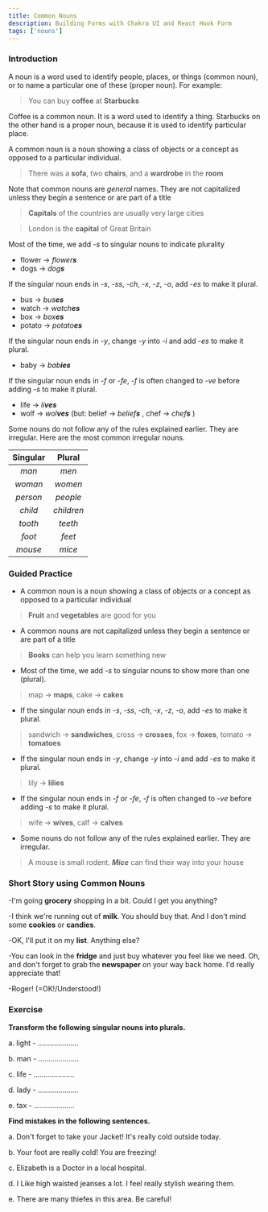 ```yaml
---
title: Common Nouns
description: Building Forms with Chakra UI and React Hook Form
tags: ['nouns']
---
```



### Introduction

A noun is a word used to identify people, places, or things (common noun), or to name a particular one of these (proper noun). For example:

> You can buy **coffee** at **Starbucks**

Coffee is a common noun. It is a word used to identify a thing. Starbucks on the other hand is a proper noun, because it is used to identify particular place.

A common noun is a noun showing a class of objects or a concept as opposed to a particular individual.

> There was a **sofa**, two **chairs**, and a **wardrobe** in the **room**

Note that common nouns are _general_ names. They are not capitalized unless they begin a sentence or are part of a title

> **Capitals** of the countries are usually very large cities

> London is the **capital** of Great Britain

Most of the time, we add _-s_ to singular nouns to indicate plurality

- flower → _flower**s**_
- dogs → _dog**s**_

If the singular noun ends in _-s_, _-ss_, _-ch_, _-x_, _-z_, _-o_, add _-es_ to make it plural.

- bus → _bus**es**_
- watch → _watch**es**_
- box → _box**es**_
- potato → _potato**es**_

If the singular noun ends in _-y_, change _-y_ into _-i_ and add _-es_ to make it plural.

- baby → _bab**ies**_

If the singular noun ends in _-f_ or _-fe_, _-f_ is often changed to _-ve_ before adding _-s_ to make it plural.

- life → _li**ves**_
- wolf → _wol**ves**_ (but: belief → _belief**s**_ , chef → _chef**s**_ )

Some nouns do not follow any of the rules explained earlier. They are irregular. Here are the
most common irregular nouns.

| Singular |   Plural   |
| :------: | :--------: |
|  _man_   |   _men_    |
| _woman_  |  _women_   |
| _person_ |  _people_  |
| _child_  | _children_ |
| _tooth_  |  _teeth_   |
|  _foot_  |   _feet_   |
| _mouse_  |   _mice_   |

### Guided Practice

- A common noun is a noun showing a class of objects or a concept as opposed to a particular individual

> **Fruit** and **vegetables** are good for you

- A common nouns are not capitalized unless they begin a sentence or are part of a title

> **Books** can help you learn something new

- Most of the time, we add _-s_ to singular nouns to show more than one (plural).

> map → **maps**, cake → **cakes**

- If the singular noun ends in _-s_, _-ss_, _-ch_, _-x_, _-z_, _-o_, add _-es_ to make it plural.

> sandwich → **sandwiches**, cross → **crosses**, fox → **foxes**, tomato → **tomatoes**

- If the singular noun ends in _-y_, change _-y_ into _-i_ and add _-es_ to make it plural.

> lily → **lilies**

- If the singular noun ends in _-f_ or _-fe_, _-f_ is often changed to _-ve_ before adding _-s_ to make it plural.

> wife → **wives**, calf → **calves**

- Some nouns do not follow any of the rules explained earlier. They are irregular.

> A mouse is small rodent. _**Mice**_ can find their way into your house

### Short Story using Common Nouns

-I'm going **grocery** shopping in a bit. Could I get you anything?

-I think we're running out of **milk**. You should buy that. And I don't mind some **cookies** or **candies**.

-OK, I'll put it on my **list**. Anything else?

-You can look in the **fridge** and just buy whatever you feel like we need. Oh, and don't forget to grab the **newspaper** on your way back home. I'd really appreciate that!

-Roger! (=OK!/Understood!)

### Exercise

**Transform the following singular nouns into plurals.**

a. light - .................... <Tooltip hasArrow label='lights' placement="left-start" bg='blue.600' color='white'><InfoOutlineIcon /></Tooltip>

b. man - .................... <Tooltip hasArrow label='men' placement="left-start" bg='blue.600' color='white'><InfoOutlineIcon /></Tooltip>

c. life - .................... <Tooltip hasArrow label='lives' placement="left-start" bg='blue.600' color='white'><InfoOutlineIcon /></Tooltip>

d. lady - .................... <Tooltip hasArrow label='ladies' placement="left-start" bg='blue.600' color='white'><InfoOutlineIcon /></Tooltip>

e. tax - .................... <Tooltip hasArrow label='taxes' placement="left-start" bg='blue.600' color='white'><InfoOutlineIcon /></Tooltip>

**Find mistakes in the following sentences.**

a. Don't forget to take your Jacket! It's really cold outside today. <Tooltip hasArrow label='jacket' placement="left-start" bg='blue.600' color='white'><InfoOutlineIcon /></Tooltip>

b. Your foot are really cold! You are freezing! <Tooltip hasArrow label='feet' placement="left-start" bg='blue.600' color='white'><InfoOutlineIcon /></Tooltip>

c. Elizabeth is a Doctor in a local hospital. <Tooltip hasArrow label='doctor' placement="left-start" bg='blue.600' color='white'><InfoOutlineIcon /></Tooltip>

d. I Like high waisted jeanses a lot. I feel really stylish wearing them. <Tooltip hasArrow label='jeans' placement="left-start" bg='blue.600' color='white'><InfoOutlineIcon /></Tooltip>

e. There are many thiefes in this area. Be careful! <Tooltip hasArrow label='thieves' placement="left-start" bg='blue.600' color='white'><InfoOutlineIcon /></Tooltip>
